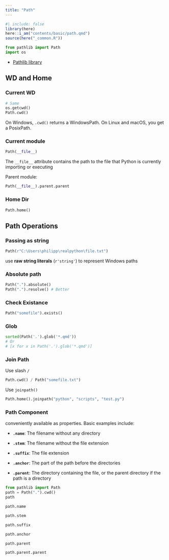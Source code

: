 ```yaml
---
title: "Path"
---
```


```r
#| include: false
library(here)
here::i_am("contents/basic/path.qmd")
source(here("_common.R"))
```

```python
from pathlib import Path
import os
```

- [Pathlib library](https://docs.python.org/3/library/pathlib.html)

## WD and Home

### Current WD

```python
# Same
os.getcwd()
Path.cwd()
```

On Windows, `.cwd()` returns a WindowsPath. On Linux and macOS, you get a PosixPath.

### Current module

```python
Path(__file__)
```

The `__file__` attribute contains the path to the file that Python is currently importing or executing

Parent module:

```python
Path(__file__).parent.parent
```

### Home Dir

```python
Path.home()
```

## Path Operations

### Passing as string

```python
Path(r"C:\Users\philipp\realpython\file.txt")
```

use **raw string literals** (`r'string'`) to represent Windows paths

### Absolute path

```python
Path(".").absolute()
Path(".").resolve() # Better
```

### Check Existance

```python
Path("somefile").exists()
```

### Glob

```python
sorted(Path('.').glob('*.qmd'))
# Or
# [x for x in Path('.').glob('*.qmd')]
```

### Join Path

Use slash `/`

```python
Path.cwd() / Path("somefile.txt")
```

Use `joinpath()`

```python
Path.home().joinpath("python", "scripts", "test.py")
```

### Path Component

conveniently available as properties. Basic examples include:

-   **`.name`**: The filename without any directory

-   **`.stem`**: The filename without the file extension

-   **`.suffix`**: The file extension

-   **`.anchor`**: The part of the path before the directories

-   **`.parent`**: The directory containing the file, or the parent directory if the path is a directory

```python
from pathlib import Path
path = Path(".").cwd()
path

path.name

path.stem

path.suffix

path.anchor

path.parent

path.parent.parent
```